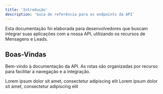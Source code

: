 ```yaml
---
title: 'Introdução'
description: 'Guia de referência para os endpoints da API'
---
```


<Note>
  Esta documentação foi elaborada para desenvolvedores que buscam integrar suas aplicações  
   com a nossa API, utilizando os recursos de Mensagens e Leads.
</Note>

## Boas-Vindas

Bem-vindo à documentação da API. As rotas são organizadas por recurso para facilitar a navegação e a integração.

<Columns cols={2}>
  <Card title="Mensagem">
  Lorem ipsum dolor sit amet, consectetur adipiscing elit
  </Card>
  <Card title="Lead">
    Lorem ipsum dolor sit amet, consectetur adipiscing elit
  </Card>
</Columns>
